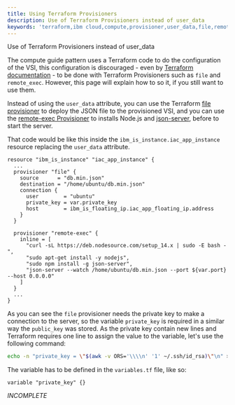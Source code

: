 ```yaml
---
title: Using Terraform Provisioners
description: Use of Terraform Provisioners instead of user_data
keywords: 'terraform,ibm cloud,compute,provisioner,user_data,file,remote_exec'
---
```


<PageDescription>

Use of Terraform Provisioners instead of user_data

</PageDescription>

The compute guide pattern uses a Terraform code to do the configuration of the VSI, this configuration is discouraged - even by [Terraform documentation](https://www.terraform.io/docs/provisioners/) - to be done with Terraform Provisioners such as `file` and `remote_exec`. However, this page will explain how to so it, if you still want to use them.

Instead of using the `user_data` attribute, you can use the Terraform [file provisioner](https://www.terraform.io/docs/provisioners/file.html) to deploy the JSON file to the provisioned VSI, and you can use the [remote-exec Provisioner](https://www.terraform.io/docs/provisioners/remote-exec.html) to installs Node.js and [json-server](https://github.com/typicode/json-server), before to start the server.

That code would be like this inside the `ibm_is_instance.iac_app_instance` resource replacing the `user_data` attribute.

```hcl path=compute.tf
resource "ibm_is_instance" "iac_app_instance" {
  ...
  provisioner "file" {
    source      = "db.min.json"
    destination = "/home/ubuntu/db.min.json"
    connection {
      user        = "ubuntu"
      private_key = var.private_key
      host        = ibm_is_floating_ip.iac_app_floating_ip.address
    }
  }

  provisioner "remote-exec" {
    inline = [
      "curl -sL https://deb.nodesource.com/setup_14.x | sudo -E bash -",
      "sudo apt-get install -y nodejs",
      "sudo npm install -g json-server",
      "json-server --watch /home/ubuntu/db.min.json --port ${var.port} --host 0.0.0.0"
    ]
  }
  ...
}
```

As you can see the `file` provisioner needs the private key to make a connection to the server, so the variable `private_key` is required in a similar way the `public_key` was stored. As the private key contain new lines and Terraform requires one line to assign the value to the variable, let's use the following command:

```bash
echo -n "private_key = \"$(awk -v ORS='\\\\n' '1' ~/.ssh/id_rsa)\"\n" >> secret.auto.tfvars
```

The variable has to be defined in the `variables.tf` file, like so:

```hcl
variable "private_key" {}
```

*INCOMPLETE*

<!-- TODO: Finish this page, there is a cycle error at ibm_is_floating_ip.iac_app_floating_ip.address  -->
